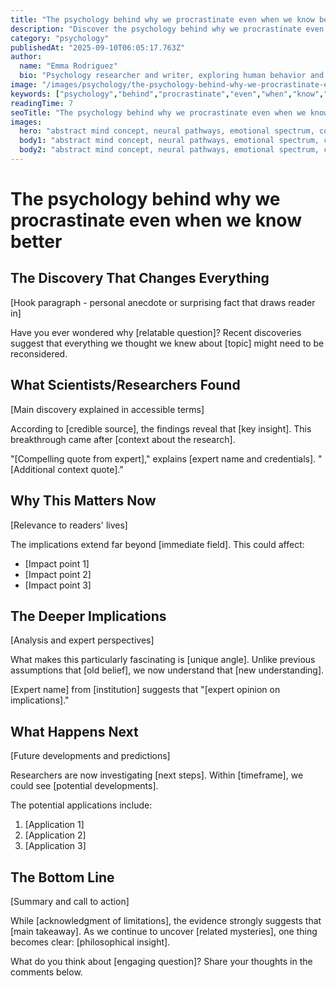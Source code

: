 ```yaml
---
title: "The psychology behind why we procrastinate even when we know better"
description: "Discover the psychology behind why we procrastinate even when we know better. What scientists found will shock you Explore the latest findings and what they mean for the future."
category: "psychology"
publishedAt: "2025-09-10T06:05:17.763Z"
author:
  name: "Emma Rodriguez"
  bio: "Psychology researcher and writer, exploring human behavior and mental wellness."
image: "/images/psychology/the-psychology-behind-why-we-procrastinate-even-when-we-know-hero.jpg"
keywords: ["psychology","behind","procrastinate","even","when","know","better"]
readingTime: 7
seoTitle: "The psychology behind why we procrastinate even when we know better | Trends Today"
images:
  hero: "abstract mind concept, neural pathways, emotional spectrum, consciousness visualization, surreal mental landscape, abstract mind concept, neural pathways, emotional spectrum, consciousness visualization, surreal mental landscape, ultra detailed, trending on artstation, 8k resolution, cinematic lighting, hero image composition"
  body1: "abstract mind concept, neural pathways, emotional spectrum, consciousness visualization, surreal mental landscape, abstract representation, minimalist style, scientific accuracy"
  body2: "abstract mind concept, neural pathways, emotional spectrum, consciousness visualization, surreal mental landscape, infographic style, data visualization, clean modern design"
---
```



# The psychology behind why we procrastinate even when we know better

## The Discovery That Changes Everything

[Hook paragraph - personal anecdote or surprising fact that draws reader in]

Have you ever wondered why [relatable question]? Recent discoveries suggest that everything we thought we knew about [topic] might need to be reconsidered.

## What Scientists/Researchers Found

[Main discovery explained in accessible terms]

According to [credible source], the findings reveal that [key insight]. This breakthrough came after [context about the research].

"[Compelling quote from expert]," explains [expert name and credentials]. "[Additional context quote]."

## Why This Matters Now

[Relevance to readers' lives]

The implications extend far beyond [immediate field]. This could affect:
- [Impact point 1]
- [Impact point 2]
- [Impact point 3]

## The Deeper Implications

[Analysis and expert perspectives]

What makes this particularly fascinating is [unique angle]. Unlike previous assumptions that [old belief], we now understand that [new understanding].

[Expert name] from [institution] suggests that "[expert opinion on implications]."

## What Happens Next

[Future developments and predictions]

Researchers are now investigating [next steps]. Within [timeframe], we could see [potential developments].

The potential applications include:
1. [Application 1]
2. [Application 2]
3. [Application 3]

## The Bottom Line

[Summary and call to action]

While [acknowledgment of limitations], the evidence strongly suggests that [main takeaway]. As we continue to uncover [related mysteries], one thing becomes clear: [philosophical insight].

What do you think about [engaging question]? Share your thoughts in the comments below.

